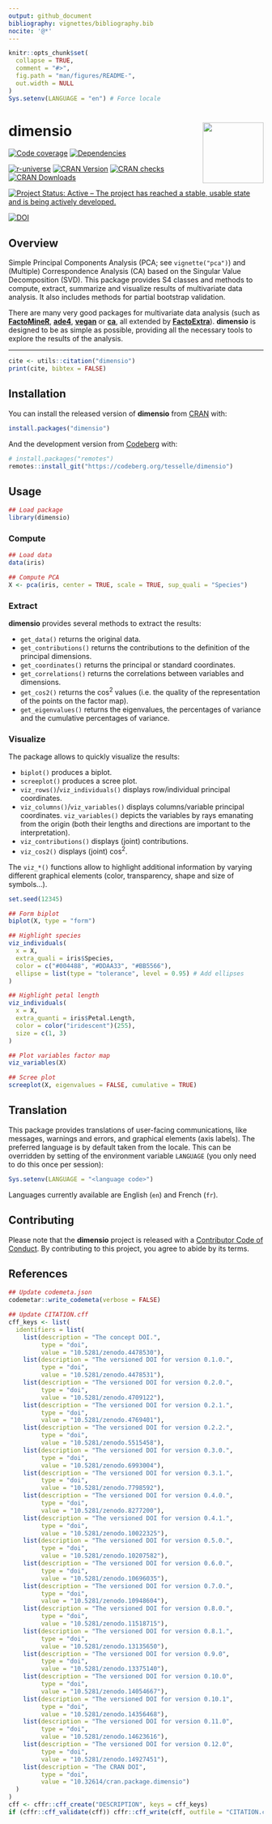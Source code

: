 ```yaml
---
output: github_document
bibliography: vignettes/bibliography.bib
nocite: '@*'
---
```


<!-- README.md is generated from README.Rmd. Please edit that file -->

```r
knitr::opts_chunk$set(
  collapse = TRUE,
  comment = "#>",
  fig.path = "man/figures/README-",
  out.width = NULL
)
Sys.setenv(LANGUAGE = "en") # Force locale
```

# dimensio <img width=120px src="man/figures/logo.png" align="right" />

<!-- badges: start -->
[![Code coverage](https://packages.tesselle.org/dimensio/coverage/badge.svg)](https://packages.tesselle.org/dimensio/coverage/)
[![Dependencies](https://tinyverse.netlify.app/badge/dimensio)](https://cran.r-project.org/package=dimensio)

[![r-universe](https://tesselle.r-universe.dev/badges/dimensio)](https://tesselle.r-universe.dev/dimensio){.pkgdown-devel}
[![CRAN Version](https://www.r-pkg.org/badges/version/dimensio)](https://cran.r-project.org/package=dimensio){.pkgdown-release}
[![CRAN checks](https://badges.cranchecks.info/worst/dimensio.svg)](https://cran.r-project.org/web/checks/check_results_dimensio.html){.pkgdown-release}
[![CRAN Downloads](https://cranlogs.r-pkg.org/badges/dimensio)](https://cran.r-project.org/package=dimensio){.pkgdown-release}

[![Project Status: Active – The project has reached a stable, usable state and is being actively developed.](https://www.repostatus.org/badges/latest/active.svg)](https://www.repostatus.org/#active)

[![DOI](https://zenodo.org/badge/DOI/10.5281/zenodo.4478530.svg)](https://doi.org/10.5281/zenodo.4478530)
<!-- badges: end -->

## Overview

Simple Principal Components Analysis (PCA; see `vignette("pca")`) and (Multiple) Correspondence Analysis (CA) based on the Singular Value Decomposition (SVD). This package provides S4 classes and methods to compute, extract, summarize and visualize results of multivariate data analysis. It also includes methods for partial bootstrap validation.

There are many very good packages for multivariate data analysis (such as [**FactoMineR**](http://factominer.free.fr/), [**ade4**](https://pbil.univ-lyon1.fr/ade4/), [**vegan**](https://rpubs.com/brouwern/veganpca) or [**ca**](https://cran.r-project.org/package=ca), all extended by [**FactoExtra**](https://rpkgs.datanovia.com/factoextra/)). **dimensio** is designed to be as simple as possible, providing all the necessary tools to explore the results of the analysis.

---

```r
cite <- utils::citation("dimensio")
print(cite, bibtex = FALSE)
```

## Installation

You can install the released version of **dimensio** from [CRAN](https://CRAN.R-project.org) with:

```r
install.packages("dimensio")
```

And the development version from [Codeberg](https://codeberg.org/) with:

```r
# install.packages("remotes")
remotes::install_git("https://codeberg.org/tesselle/dimensio")
```

## Usage

```r
## Load package
library(dimensio)
```

### Compute

```r
## Load data
data(iris)

## Compute PCA
X <- pca(iris, center = TRUE, scale = TRUE, sup_quali = "Species")
```

### Extract

**dimensio** provides several methods to extract the results: 

* `get_data()` returns the original data.
* `get_contributions()` returns the contributions to the definition of the principal dimensions.
* `get_coordinates()` returns the principal or standard coordinates.
* `get_correlations()` returns the correlations between variables and dimensions.
* `get_cos2()` returns the cos^2^ values (i.e. the quality of the representation of the points on the factor map).
* `get_eigenvalues()` returns the eigenvalues, the percentages of variance and the cumulative percentages of variance.

### Visualize

The package allows to quickly visualize the results:

* `biplot()` produces a biplot.
* `screeplot()` produces a scree plot.
* `viz_rows()`/`viz_individuals()` displays row/individual principal coordinates.
* `viz_columns()`/`viz_variables()` displays columns/variable principal coordinates. `viz_variables()` depicts the variables by rays emanating from the origin (both their lengths and directions are important to the interpretation).
* `viz_contributions()` displays (joint) contributions. 
* `viz_cos2()` displays (joint) cos^2^.

The `viz_*()` functions allow to highlight additional information by varying different graphical elements (color, transparency, shape and size of symbols...).

```r
set.seed(12345)
```

```r
## Form biplot
biplot(X, type = "form")
```

```r
## Highlight species
viz_individuals(
  x = X, 
  extra_quali = iris$Species,
  color = c("#004488", "#DDAA33", "#BB5566"),
  ellipse = list(type = "tolerance", level = 0.95) # Add ellipses
)

## Highlight petal length
viz_individuals(
  x = X,
  extra_quanti = iris$Petal.Length,
  color = color("iridescent")(255), 
  size = c(1, 3)
)
```

```r
## Plot variables factor map
viz_variables(X)

## Scree plot
screeplot(X, eigenvalues = FALSE, cumulative = TRUE)
```

## Translation

This package provides translations of user-facing communications, like messages, warnings and errors, and graphical elements (axis labels). The preferred language is by default taken from the locale. This can be overridden by setting of the environment variable `LANGUAGE` (you only need to do this once per session):

``` r
Sys.setenv(LANGUAGE = "<language code>")
```

Languages currently available are English (`en`) and French (`fr`).

## Contributing

Please note that the **dimensio** project is released with a [Contributor Code of Conduct](https://www.tesselle.org/conduct.html). By contributing to this project, you agree to abide by its terms.

## References

```r
## Update codemeta.json
codemetar::write_codemeta(verbose = FALSE)

## Update CITATION.cff
cff_keys <- list(
  identifiers = list(
    list(description = "The concept DOI.",
         type = "doi",
         value = "10.5281/zenodo.4478530"),
    list(description = "The versioned DOI for version 0.1.0.",
         type = "doi",
         value = "10.5281/zenodo.4478531"),
    list(description = "The versioned DOI for version 0.2.0.",
         type = "doi",
         value = "10.5281/zenodo.4709122"),
    list(description = "The versioned DOI for version 0.2.1.",
         type = "doi",
         value = "10.5281/zenodo.4769401"),
    list(description = "The versioned DOI for version 0.2.2.",
         type = "doi",
         value = "10.5281/zenodo.5515458"),
    list(description = "The versioned DOI for version 0.3.0.",
         type = "doi",
         value = "10.5281/zenodo.6993004"),
    list(description = "The versioned DOI for version 0.3.1.",
         type = "doi",
         value = "10.5281/zenodo.7798592"),
    list(description = "The versioned DOI for version 0.4.0.",
         type = "doi",
         value = "10.5281/zenodo.8277200"),
    list(description = "The versioned DOI for version 0.4.1.",
         type = "doi",
         value = "10.5281/zenodo.10022325"),
    list(description = "The versioned DOI for version 0.5.0.",
         type = "doi",
         value = "10.5281/zenodo.10207582"),
    list(description = "The versioned DOI for version 0.6.0.",
         type = "doi",
         value = "10.5281/zenodo.10696035"),
    list(description = "The versioned DOI for version 0.7.0.",
         type = "doi",
         value = "10.5281/zenodo.10948604"),
    list(description = "The versioned DOI for version 0.8.0.",
         type = "doi",
         value = "10.5281/zenodo.11518715"),
    list(description = "The versioned DOI for version 0.8.1.",
         type = "doi",
         value = "10.5281/zenodo.13135650"),
    list(description = "The versioned DOI for version 0.9.0",
         type = "doi",
         value = "10.5281/zenodo.13375140"),
    list(description = "The versioned DOI for version 0.10.0",
         type = "doi",
         value = "10.5281/zenodo.14054667"),
    list(description = "The versioned DOI for version 0.10.1",
         type = "doi",
         value = "10.5281/zenodo.14356468"),
    list(description = "The versioned DOI for version 0.11.0",
         type = "doi",
         value = "10.5281/zenodo.14623616"),
    list(description = "The versioned DOI for version 0.12.0",
         type = "doi",
         value = "10.5281/zenodo.14927451"),
    list(description = "The CRAN DOI",
         type = "doi",
         value = "10.32614/cran.package.dimensio")
  )
)
cff <- cffr::cff_create("DESCRIPTION", keys = cff_keys)
if (cffr::cff_validate(cff)) cffr::cff_write(cff, outfile = "CITATION.cff")
```
